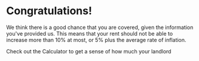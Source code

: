 # Congratulations!

We think there is a good chance that you are covered, given the information you've provided us. This means that your rent should not be able to increase more than 10% at most, or 5% plus the average rate of inflation. 

Check out the Calculator to get a sense of how much your landlord 